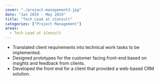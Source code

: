 ```yaml
---
cover: "./project-management3.jpg"
date: "Jan 2019 - May 2019"
title: "Tech Lead at iConsult"
categories: ["Project Management"]
areas:
  - Tech Lead at iConsult
---
```

- Translated client requirements into technical work tasks to be implemented.
- Designed prototypes for the customer facing front-end based on insights and feedback from clients. 
- Developed the front end for a client that provided a web-based CRM solution.

